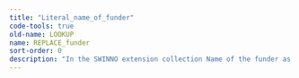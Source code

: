 ```yaml
---
title: "Literal_name_of_funder"
code-tools: true
old-name: LOOKUP
name: REPLACE_funder
sort-order: 0
description: "In the SWINNO extension collection Name of the funder as written in the sources"
---
```

